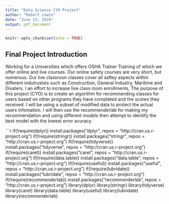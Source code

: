```yaml
---
title: "Data Science CYO Project"
author: "Robert Lewis"
date: "June 13, 2019"
output: pdf_document
---
```


```r
knitr::opts_chunk$set(echo = TRUE)
```

## Final Project Introduction
Working for a Universities which offers OSHA Trainer Training of which we offer online and live courses. Our online safety courses are very short, but numerous. Our live classroon classes cover all saftey aspects within different indutrusties such as Construction, General Industry, Maritime and Disaters. I an effort to increase live class room enrollments, The purpose of this project (CYO) is to create an algorithm for recommending classes for users based on other programs they have completed and the scores they received.  I will be using a subset of modified data to protect the actual users infomation. I will then use the recommenderlab for making my recommendation and using different models then attempt to identify the best model with the lowest error acuracy.


```r
if(!require(dplyr)) install.packages("dplyr", repos = "http://cran.us.r-project.org")
if(!require(stringr)) install.packages("stringr", repos = "http://cran.us.r-project.org")
if(!require(tidyverse)) install.packages("tidyverse", repos = "http://cran.us.r-project.org")
if(!require(caret)) install.packages("caret", repos = "http://cran.us.r-project.org")
if(!require(data.table)) install.packages("data.table", repos = "http://cran.us.r-project.org")
if(!require(useful)) install.packages("useful", repos = "http://cran.us.r-project.org")
if(!require(lubridate)) install.packages("lubridate", repos = "http://cran.us.r-project.org")
if(!require(recommenderlab)) install.packages("recommenderlab", repos = "http://cran.us.r-project.org")
library(dplyr)
library(stringr)
library(tidyverse)
library(caret)
library(data.table)
library(useful)
library(lubridate)
library(recommenderlab)

